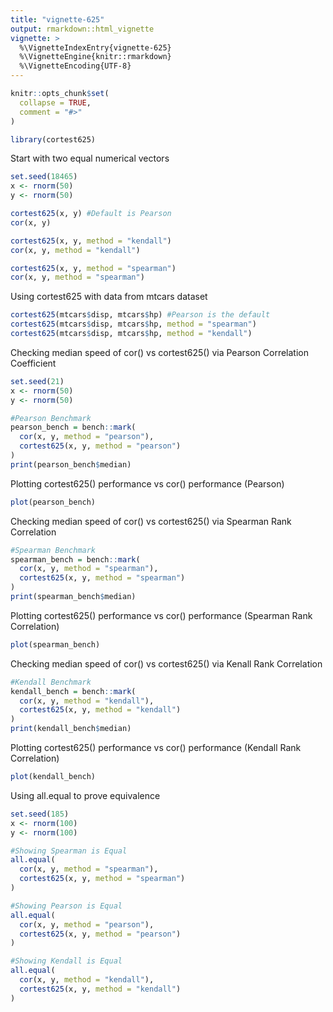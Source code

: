 ```yaml
---
title: "vignette-625"
output: rmarkdown::html_vignette
vignette: >
  %\VignetteIndexEntry{vignette-625}
  %\VignetteEngine{knitr::rmarkdown}
  %\VignetteEncoding{UTF-8}
---
```


```r
knitr::opts_chunk$set(
  collapse = TRUE,
  comment = "#>"
)
```

```r
library(cortest625)
```

Start with two equal numerical vectors
```r
set.seed(18465)
x <- rnorm(50)
y <- rnorm(50)

cortest625(x, y) #Default is Pearson
cor(x, y)

cortest625(x, y, method = "kendall")
cor(x, y, method = "kendall")

cortest625(x, y, method = "spearman")
cor(x, y, method = "spearman")
```

Using cortest625 with data from mtcars dataset
```r
cortest625(mtcars$disp, mtcars$hp) #Pearson is the default
cortest625(mtcars$disp, mtcars$hp, method = "spearman")
cortest625(mtcars$disp, mtcars$hp, method = "kendall")
```

Checking median speed of cor() vs cortest625() via Pearson Correlation Coefficient
```r
set.seed(21)
x <- rnorm(50)
y <- rnorm(50)

#Pearson Benchmark
pearson_bench = bench::mark(
  cor(x, y, method = "pearson"),
  cortest625(x, y, method = "pearson")
)
print(pearson_bench$median)
```

Plotting cortest625() performance vs cor() performance (Pearson)
```r
plot(pearson_bench)
```

Checking median speed of cor() vs cortest625() via Spearman Rank Correlation
```r
#Spearman Benchmark
spearman_bench = bench::mark(
  cor(x, y, method = "spearman"),
  cortest625(x, y, method = "spearman")
)
print(spearman_bench$median)
```

Plotting cortest625() performance vs cor() performance (Spearman Rank Correlation)
```r
plot(spearman_bench)
```

Checking median speed of cor() vs cortest625() via Kenall Rank Correlation
```r
#Kendall Benchmark
kendall_bench = bench::mark(
  cor(x, y, method = "kendall"),
  cortest625(x, y, method = "kendall")
)
print(kendall_bench$median)
```

Plotting cortest625() performance vs cor() performance (Kendall Rank Correlation)
```r
plot(kendall_bench)
```

Using all.equal to prove equivalence
```r
set.seed(185)
x <- rnorm(100)
y <- rnorm(100)

#Showing Spearman is Equal
all.equal(
  cor(x, y, method = "spearman"),
  cortest625(x, y, method = "spearman")
)

#Showing Pearson is Equal
all.equal(
  cor(x, y, method = "pearson"),
  cortest625(x, y, method = "pearson")
)

#Showing Kendall is Equal
all.equal(
  cor(x, y, method = "kendall"),
  cortest625(x, y, method = "kendall")
)
```

